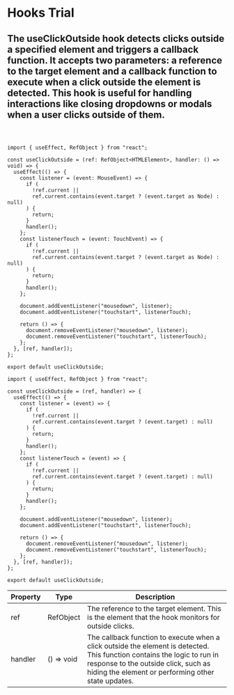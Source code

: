 
# Hooks Trial
## The useClickOutside hook detects clicks outside a specified element and triggers a callback function. It accepts two parameters: a reference to the target element and a callback function to execute when a click outside the element is detected. This hook is useful for handling interactions like closing dropdowns or modals when a user clicks outside of them.

<HeaderDefault id="hooks-trial"/> 
<ResizableDisplay id="hooks-trial">
<div className="min-h-[40rem] w-full">
<Header />
</div>
</ResizableDisplay>

<Implementation id="hooks-trial">
<CodeBlock> 

```tsx|useClickOutside
import { useEffect, RefObject } from "react";

const useClickOutside = (ref: RefObject<HTMLElement>, handler: () => void) => {
  useEffect(() => {
    const listener = (event: MouseEvent) => {
      if (
        !ref.current ||
        ref.current.contains(event.target ? (event.target as Node) : null)
      ) {
        return;
      }
      handler();
    };
    const listenerTouch = (event: TouchEvent) => {
      if (
        !ref.current ||
        ref.current.contains(event.target ? (event.target as Node) : null)
      ) {
        return;
      }
      handler();
    };

    document.addEventListener("mousedown", listener);
    document.addEventListener("touchstart", listenerTouch);

    return () => {
      document.removeEventListener("mousedown", listener);
      document.removeEventListener("touchstart", listenerTouch);
    };
  }, [ref, handler]);
};

export default useClickOutside;
```
```jsx|useClickOutside
import { useEffect, RefObject } from "react";

const useClickOutside = (ref, handler) => {
  useEffect(() => {
    const listener = (event) => {
      if (
        !ref.current ||
        ref.current.contains(event.target ? (event.target) : null)
      ) {
        return;
      }
      handler();
    };
    const listenerTouch = (event) => {
      if (
        !ref.current ||
        ref.current.contains(event.target ? (event.target) : null)
      ) {
        return;
      }
      handler();
    };

    document.addEventListener("mousedown", listener);
    document.addEventListener("touchstart", listenerTouch);

    return () => {
      document.removeEventListener("mousedown", listener);
      document.removeEventListener("touchstart", listenerTouch);
    };
  }, [ref, handler]);
};

export default useClickOutside;
```

</CodeBlock>


| Property | Type      | Description |
|----------|-----------|-------------|
| ref      | RefObject | The reference to the target element. This is the element that the hook monitors for outside clicks. |
| handler  | () => void| The callback function to execute when a click outside the element is detected. This function contains the logic to run in response to the outside click, such as hiding the element or performing other state updates. |

</Implementation>